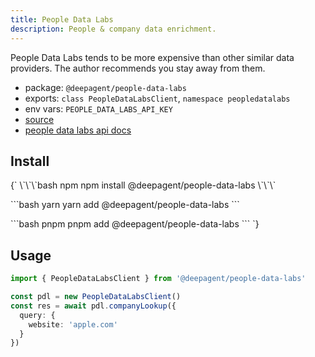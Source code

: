 ```yaml
---
title: People Data Labs
description: People & company data enrichment.
---
```


<Warning>
  People Data Labs tends to be more expensive than other similar data providers.
  The author recommends you stay away from them.
</Warning>

- package: `@deepagent/people-data-labs`
- exports: `class PeopleDataLabsClient`, `namespace peopledatalabs`
- env vars: `PEOPLE_DATA_LABS_API_KEY`
- [source](https://github.com/amardeeplakshkar/deepagent/blob/main/packages/people-data-labs/src/people-data-labs-client.ts)
- [people data labs api docs](https://www.peopledatalabs.com)

## Install

<PackageTabs>
{`
\`\`\`bash npm
npm install @deepagent/people-data-labs
\`\`\`

\`\`\`bash yarn
yarn add @deepagent/people-data-labs
\`\`\`

\`\`\`bash pnpm
pnpm add @deepagent/people-data-labs
\`\`\`
`}
</PackageTabs>

## Usage

```ts
import { PeopleDataLabsClient } from '@deepagent/people-data-labs'

const pdl = new PeopleDataLabsClient()
const res = await pdl.companyLookup({
  query: {
    website: 'apple.com'
  }
})
```
